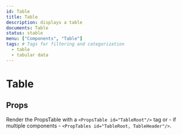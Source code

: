 ```yaml
---
id: Table
title: Table
description: displays a table
documents: Table
status: stable
menu: ["Components", "Table"]
tags: # Tags for filtering and categorization
  - table
  - tabular data
---
```


# Table

## Props

Render the PropsTable with a `<PropsTable id="TableRoot"/>` tag or - if multiple components - `<PropTables id="TableRoot, TableHeader"/>`.

<PropTables ids="TableRoot, TableHeader, TableColumnHeader, TableRow, TableBody, TableCell, TableFooter" />
